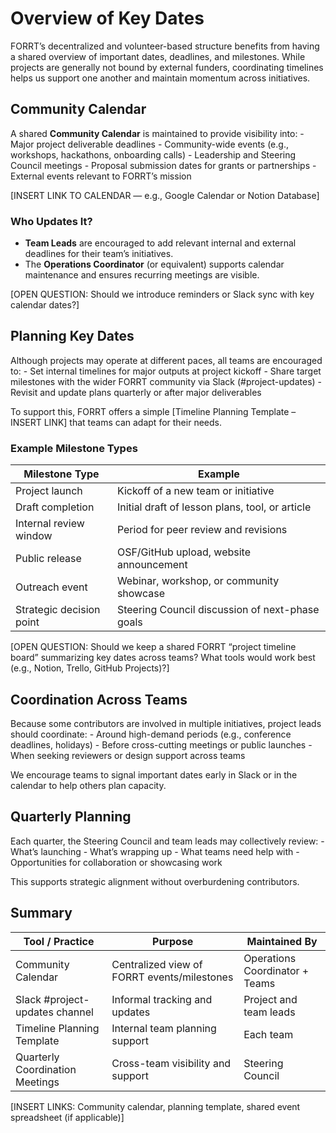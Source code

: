 # **Overview of Key Dates**

FORRT’s decentralized and volunteer-based structure benefits from having a shared overview of important dates, deadlines, and milestones. While projects are generally not bound by external funders, coordinating timelines helps us support one another and maintain momentum across initiatives.

## Community Calendar

A shared **Community Calendar** is maintained to provide visibility into:
- Major project deliverable deadlines
- Community-wide events (e.g., workshops, hackathons, onboarding calls)
- Leadership and Steering Council meetings
- Proposal submission dates for grants or partnerships
- External events relevant to FORRT's mission

[INSERT LINK TO CALENDAR — e.g., Google Calendar or Notion Database]

### Who Updates It?

- **Team Leads** are encouraged to add relevant internal and external deadlines for their team’s initiatives.
- The **Operations Coordinator** (or equivalent) supports calendar maintenance and ensures recurring meetings are visible.

[OPEN QUESTION: Should we introduce reminders or Slack sync with key calendar dates?]

## Planning Key Dates

Although projects may operate at different paces, all teams are encouraged to:
- Set internal timelines for major outputs at project kickoff
- Share target milestones with the wider FORRT community via Slack (#project-updates)
- Revisit and update plans quarterly or after major deliverables

To support this, FORRT offers a simple [Timeline Planning Template – INSERT LINK] that teams can adapt for their needs.

### Example Milestone Types

| Milestone Type           | Example                                              |
|--------------------------|------------------------------------------------------|
| Project launch           | Kickoff of a new team or initiative                  |
| Draft completion         | Initial draft of lesson plans, tool, or article      |
| Internal review window   | Period for peer review and revisions                 |
| Public release           | OSF/GitHub upload, website announcement              |
| Outreach event           | Webinar, workshop, or community showcase             |
| Strategic decision point | Steering Council discussion of next-phase goals     |

[OPEN QUESTION: Should we keep a shared FORRT "project timeline board" summarizing key dates across teams? What tools would work best (e.g., Notion, Trello, GitHub Projects)?]

## Coordination Across Teams

Because some contributors are involved in multiple initiatives, project leads should coordinate:
- Around high-demand periods (e.g., conference deadlines, holidays)
- Before cross-cutting meetings or public launches
- When seeking reviewers or design support across teams

We encourage teams to signal important dates early in Slack or in the calendar to help others plan capacity.

## Quarterly Planning

Each quarter, the Steering Council and team leads may collectively review:
- What's launching
- What’s wrapping up
- What teams need help with
- Opportunities for collaboration or showcasing work

This supports strategic alignment without overburdening contributors.

## Summary

| Tool / Practice                     | Purpose                                         | Maintained By                  |
|------------------------------------|-------------------------------------------------|--------------------------------|
| Community Calendar                 | Centralized view of FORRT events/milestones     | Operations Coordinator + Teams |
| Slack #project-updates channel     | Informal tracking and updates                   | Project and team leads         |
| Timeline Planning Template         | Internal team planning support                  | Each team                      |
| Quarterly Coordination Meetings    | Cross-team visibility and support               | Steering Council               |

[INSERT LINKS: Community calendar, planning template, shared event spreadsheet (if applicable)]
